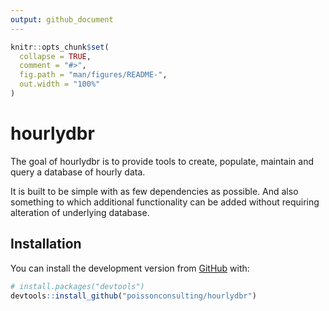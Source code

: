 ```yaml
---
output: github_document
---
```


<!-- README.md is generated from README.Rmd. Please edit that file -->

```r
knitr::opts_chunk$set(
  collapse = TRUE,
  comment = "#>",
  fig.path = "man/figures/README-",
  out.width = "100%"
)
```

# hourlydbr

The goal of hourlydbr is to provide tools to create, populate, maintain and query a database of hourly data.

It is built to be simple with as few dependencies as possible.
And also something to which additional functionality can be added without 
requiring alteration of underlying database.

## Installation

You can install the development version from [GitHub](https://github.com/) with:

``` r
# install.packages("devtools")
devtools::install_github("poissonconsulting/hourlydbr")
```
